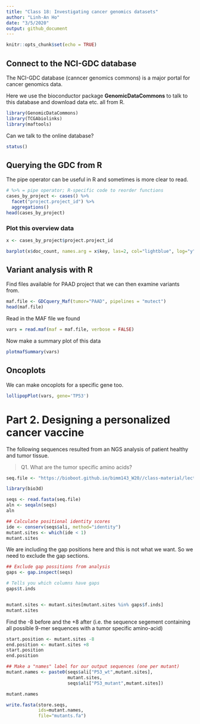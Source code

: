 ```yaml
---
title: "Class 18: Investigating cancer genomics datasets"
author: "Linh-An Ho"
date: "3/5/2020"
output: github_document
---
```


```r
knitr::opts_chunk$set(echo = TRUE)
```

## Connect to the NCI-GDC database

The NCI-GDC database (canncer genomics commons) is a major portal for cancer genomics data.

Here  we use the bioconductor package **GenomicDataCommons** to talk to this database and download data etc. all from R.

```r
library(GenomicDataCommons)
library(TCGAbiolinks)
library(maftools)
```

Can we talk to the online database?
```r
status()
```


## Querying the GDC from R

The pipe operator can be useful in R and sometimes is more clear to read.
```r
# %>% = pipe operator; R-specific code to reorder functions
cases_by_project <- cases() %>%
  facet("project.project_id") %>%
  aggregations()
head(cases_by_project)
```

### Plot this overview data
```r
x <- cases_by_project$project.project_id

barplot(x$doc_count, names.arg = x$key, las=2, col="lightblue", log="y")
```

## Variant analysis with R

Find files available for PAAD project that we can then examine variants from.

```r
maf.file <- GDCquery_Maf(tumor="PAAD", pipelines = "mutect")
head(maf.file)
```

Read in the MAF file we found
```r
vars = read.maf(maf = maf.file, verbose = FALSE)
```

Now make a summary plot of this data
```r
plotmafSummary(vars)
```


## Oncoplots

We can make oncoplots for a specific gene too.
```r
lollipopPlot(vars, gene='TP53')
```


# Part 2. Designing a personalized cancer vaccine

The following sequences resulted from an NGS analysis of patient healthy and tumor tissue.

> Q1. What are the tumor specific amino acids?

```r
seq.file <- "https://bioboot.github.io/bimm143_W20//class-material/lecture18_sequences.fa"

library(bio3d)

seqs <- read.fasta(seq.file)
aln <- seqaln(seqs)
aln
```

```r
## Calculate positional identity scores
ide <- conserv(seqs$ali, method="identity")
mutant.sites <- which(ide < 1) 
mutant.sites
```

We are including the gap positions here and this is not what we want. So we need to exclude the gap sections.
```r
## Exclude gap possitions from analysis
gaps <- gap.inspect(seqs)

# Tells you which columns have gaps
gaps$t.inds


mutant.sites <- mutant.sites[mutant.sites %in% gaps$f.inds]
mutant.sites
```

Find the -8 before and the +8 after (i.e. the sequence segement containing all possible 9-mer sequences with a tumor specific amino-acid)
```r
start.position <- mutant.sites -8
end.position <- mutant.sites +8
start.position
end.position
```

```r
## Make a "names" label for our output sequences (one per mutant)
mutant.names <- paste0(seqs$ali["P53_wt",mutant.sites],
                       mutant.sites,
                       seqs$ali["P53_mutant",mutant.sites])

mutant.names
```

```r
write.fasta(store.seqs, 
            ids=mutant.names, 
            file="mutants.fa")
```

